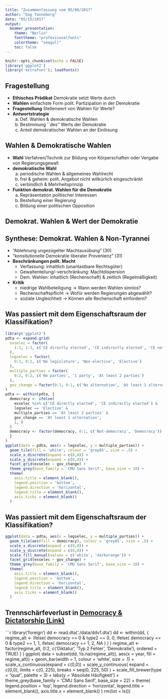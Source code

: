 ```yaml
---
title: "Zusammenfassung vom 05/08/2017"
author: "Dag Tanneberg"
date: "05/15/2017"
output:
  beamer_presentation:
    theme: "Berlin"
    fonttheme: "professionalfonts"
    colortheme: "seagull"
    toc: false
---
```


```r
knitr::opts_chunk$set(echo = FALSE)
library('ggplot2')
library('extrafont'); loadfonts()
```

## Fragestellung

- **Ethisches Prädikat** Demokratie setzt Werte durch
- **Wahlen** einfachste Form polit. Partizipation in der Demokratie
- **Fragestellung** Stellenwert von Wahlen für Werte?
- **Antwortstrategie**
    a. Def. Wahlen & demokratische Wahlen
    b. Bestimmung ``des'' Werts der Demokratie
    c. Anteil demokratischer Wahlen an der Einlösung

## Wahlen & Demokratische Wahlen

- **Wahl** Verfahren/Technik zur Bildung von Körperschaften
  oder Vergabe von Regierungsgewalt
- **demokratische Wahl**
    a. periodische Wahlen & allgemeines Wahlrecht
    b. frei & geheim: polit. Angebot nicht willkürlich eingeschränkt
    c. verbindlich & Mehrheitsprinzip
- **Funktion demokrat. Wahlen für die Demokratie**
    a. Repräsentation politischer Interessen
    b. Bestellung einer Regierung
    c. Bildung einer politischen Opposition

## Demokrat. Wahlen & Wert der Demokratie

\begin{columns}
\begin{column}{0.5\textwidth}
\textbf{Problem}
\begin{itemize}
  \item $\exists$ Konzeptionen der Dem.
  \item[$\rightarrow$] Wert der Dem. veränderlich
\end{itemize}

\textbf{Lösungsversuch}
\begin{itemize}
  \item Vgl. prominenter Konz.
  \item Dem. Wahlen sind
  \begin{itemize}
    \item notwendig \& hinreichend (Weber, Dahl, Downs)
    \item notw., aber nicht hinr. (Rawls, Pettit)
    \item weder notw. noch hinr. (Fishkin, Barber)
  \end{itemize}
  \item Schnittmenge: Non-Tyrannei
\end{itemize}

\end{column}
\begin{column}{0.5\textwidth}
```r
library('ggplot2')
library('tidyr')
pdta <- expand.grid(a = 0:1, b = 0:1)
pdta <- within(pdta, {
  nec <- ifelse(b <= a, 1, 0)
  suf <- ifelse(a <= b, 1, 0)
  necsuf <- ifelse(a == b, 1, 0)
  a <- factor(a, 0:1, c("~A", "A"))
  b <- factor(b, 0:1, c("~B", "B"))
  }
)
pdta <- gather(pdta, 'cond', 'value', nec:necsuf)
pdta <- within(pdta, {
  value <- ifelse(cond == 'suf', 1, value)
  cond <- factor(
    cond,
    c('necsuf', "nec", 'suf'),
    c('notwendig & hinreichend', 'notwendig & ~hinreichend', '~notwendig & ~hinreichend')
  )
  }
)
pdta <- pdta[rep(1:nrow(pdta), each = 5), ]
ggplot(
  data = subset(pdta, value == 1),
  aes(x = a, y = b)) +
  geom_jitter(
    position = position_jitter(width = .2, height = .2)
  ) +
  facet_wrap(~ cond, nrow = 3, ncol = 1) +
  ggthemes::theme_fivethirtyeight() +
  theme(plot.margin = grid::unit(rep(0.2, 4), 'lines'))

```
\end{column}
\end{columns}

## Synthese: Demokrat. Wahlen & Non-Tyrannei

- "Ablehnung ungezügelter Machtausübung" (30)
- "konsitutionelle Demokratie liberaler Provenienz" (31)
- **Beschränkungen polit. Macht**
    - Verfassung: inhaltlich (unantastbare Rechtsgüter)
    - Gewaltenteilung/-verschränkung: Machtdispersion
    - Dem. Wahlen: inhaltlich (Rechenschaft) & zeitlich (Regelmäßigkeit)
- **Kritik**
    - niedrige Wahlbeteiligung $\rightarrow$ Wann werden Wahlen sinnlos?
    - Rechenschaftspflicht $\rightarrow$ Wofür werden
      Regierungen abgewählt?
    - soziale Ungleichheit $\rightarrow$ Können alle Rechenschaft einfordern?

## Was passiert mit dem Eigenschaftsraum der Klassifikation?
```r
library('ggplot2')
pdta <- expand.grid(
  exselec = factor(
    1:3, 1:3, c('CE directly elected', 'CE indirectly elected', 'CE not elected')
  ),
  legselec = factor(
    0:2, 0:2, c('No legislature', 'Non-elective', 'Elective')
  ),
  multiple_parties = factor(
    0:2, 0:2, c('No parties', '1 party', 'At least 2 parties')
  ),
  gov_change = factor(0:1, 0:1, c('No alternation', 'At least 1 alternation'))
)
pdta <- within(pdta, {
  democracy <- ifelse(
    exselec %in% c('CE directly elected', 'CE indirectly elected') &
    legselec == 'Elective' &
    multiple_parties == 'At least 2 parties' &
    gov_change == 'At least 1 alternation',
    1, 0
  )
  democracy <- factor(democracy, 0:1, c('Not-democracy', 'Democracy'))
  }
)
ggplot(data = pdta, aes(x = legselec, y = multiple_parties)) +
  geom_tile(fill = 'white', colour = 'grey85', size = .5) +
  scale_x_discrete(expand = c(0,0)) +
  scale_y_discrete(expand = c(0,0)) +
  facet_grid(exselec ~ gov_change) +
  theme_grey(base_family = 'CMU Sans Serif', base_size = 18) +
  theme(
    axis.title = element_blank(),
    legend.position = 'bottom',
    legend.direction = 'horizontal',
    legend.title = element_blank(),
    axis.ticks = element_blank()
  )
```

## Was passiert mit dem Eigenschaftsraum der Klassifikation?

```r
ggplot(data = pdta, aes(x = legselec, y = multiple_parties)) +
  geom_tile(aes(fill = democracy), colour = 'grey85', size = .5) +
  scale_x_discrete(expand = c(0,0)) + 
  scale_y_discrete(expand = c(0,0)) +
  scale_fill_manual(values = c('white', 'darkorange')) +
  facet_grid(exselec ~ gov_change) +
  theme_grey(base_family = 'CMU Sans Serif', base_size = 18) +
  theme(
    axis.title = element_blank(),
    legend.position = 'bottom',
    legend.direction = 'horizontal',
    legend.title = element_blank(),
    axis.ticks = element_blank()
  )
```

## Trennschärfeverlust in [Democracy & Dictatorship (Link)](https://sites.google.com/site/joseantoniocheibub/datasets/democracy-and-dictatorship-revisited)

```r
library('foreign')
dd <- read.dta('./data/ddv1.dta')
dd <- within(dd, {
  regime_alt <- ifelse(
    democracy == 0 & type2 == 0, 0,  ifelse(
      democracy == 0 & type2 == 1, 1, ifelse(
        democracy == 1, 2, NA
      )
    )
  )
  regime_alt <- factor(regime_alt, 0:2, c('Diktatur', 'Typ 2 Fehler', 'Demokratie'), ordered = TRUE)
  }
)
ggplot(
  data = subset(dd, !is.na(regime_alt)),
  aes(x = year, fill = regime_alt)) +
  geom_bar(width = 1, colour = 'white', size = .1) +
  scale_x_continuous(expand = c(0,0)) +
  scale_y_continuous(
    expand = c(0,0), limits = c(0, 225),
    breaks = seq(0, 225, 50)
  ) +
  scale_fill_brewer(type = "qual", palette = 3) +
  labs(y = 'Absolute Häufigkeit') +
  theme_grey(base_family = 'CMU Sans Serif', base_size = 22) +
  theme(
    legend.position = 'top', legend.direction = 'horizontal',
    legend.title = element_blank(),
    axis.title.x = element_blank()
  )
rm(list = ls())
